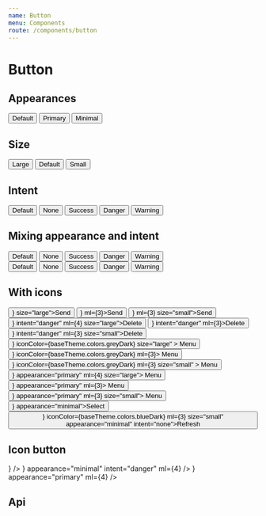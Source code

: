 ```yaml
---
name: Button
menu: Components
route: /components/button
---
```



# Button

## Appearances

<Playground>
  <Button>Default</Button>
  <Button appearance="primary" ml={3}>
    Primary
  </Button>
  <Button appearance="minimal" ml={3}>
    Minimal
  </Button>
</Playground>

## Size

<Playground>
  <Button size="large">Large</Button>
  <Button ml={3}>Default</Button>
  <Button size="small" ml={3}>
    Small
  </Button>
</Playground>

## Intent

<Playground>
  <Button>Default</Button>
  <Button intent="none" ml={3}>
    None
  </Button>
  <Button intent="success" ml={3}>
    Success
  </Button>
  <Button intent="danger" ml={3}>
    Danger
  </Button>
  <Button intent="warning" ml={3}>
    Warning
  </Button>
</Playground>

## Mixing appearance and intent

<Playground>
  <Button appearance="primary">Default</Button>
  <Button appearance="primary" intent="none" ml={3}>None</Button>
  <Button appearance="primary" intent="success" ml={3}>Success</Button>
  <Button appearance="primary" intent="danger" ml={3}>Danger</Button>
  <Button appearance="primary" intent="warning" ml={3}>Warning</Button>

  <div style={{marginTop: "24px"}}>
    <Button appearance="minimal">Default</Button>
    <Button appearance="minimal" intent="none" ml={3}>None</Button>
    <Button appearance="minimal" intent="success" ml={3}>Success</Button>
    <Button appearance="minimal" intent="danger" ml={3}>Danger</Button>
    <Button appearance="minimal" intent="warning" ml={3}>Warning</Button>
  </div>
</Playground>

## With icons

<Playground>
  <Button iconAfter={<Send/>} size="large">Send</Button>
  <Button iconAfter={<Send/>} ml={3}>Send</Button>
  <Button iconAfter={<Send/>} ml={3} size="small">Send</Button>
  <Button iconBefore={<DeleteForever/>} intent="danger" ml={4} size="large">Delete</Button>
  <Button iconBefore={<DeleteForever/>} intent="danger" ml={3}>Delete</Button>
  <Button iconBefore={<DeleteForever/>} intent="danger" ml={3} size="small">Delete</Button>

<div style={{ marginTop: "24px" }}>
  <Button
    iconBefore={<Menu />}
    iconColor={baseTheme.colors.greyDark}
    size="large"
  >
    Menu
  </Button>
  <Button iconBefore={<Menu />} iconColor={baseTheme.colors.greyDark} ml={3}>
    Menu
  </Button>
  <Button
    iconBefore={<Menu />}
    iconColor={baseTheme.colors.greyDark}
    ml={3}
    size="small"
  >
    Menu
  </Button>
  <Button iconBefore={<Menu />} appearance="primary" ml={4} size="large">
    Menu
  </Button>
  <Button iconBefore={<Menu />} appearance="primary" ml={3}>
    Menu
  </Button>
  <Button iconBefore={<Menu />} appearance="primary" ml={3} size="small">
    Menu
  </Button>
</div>

  <div style={{marginTop: "24px"}}>
    <Button iconAfter={<ExpandMore/>} appearance="minimal">Select</Button>
    <Button iconBefore={<Refresh/>} iconColor={baseTheme.colors.blueDark} ml={3} size="small" appearance="minimal" intent="none">Refresh</Button>
  </div>
</Playground>

## Icon button

<Playground>
  <IconButton icon={<Menu />} />
  <IconButton
    icon={<DeleteForever />}
    appearance="minimal"
    intent="danger"
    ml={4}
  />
  <IconButton icon={<Send />} appearance="primary" ml={4} />
</Playground>

## Api

<Props of={Button} />
